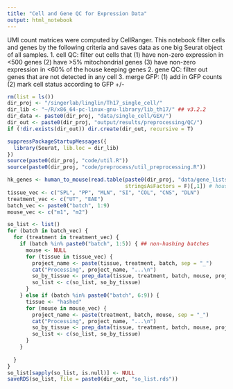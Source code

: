 ```yaml
---
title: "Cell and Gene QC for Expression Data"
output: html_notebook
---
```


UMI count matrices were computed by CellRanger. This notebook filter cells and genes by the following criteria and saves data as one big Seurat object of all samples.
1. cell QC: filter out cells that
 (1) have non-zero expression in <500 genes
 (2) have >5% mitochondrial genes
 (3) have non-zero expression in <60% of the house keeping genes
2. gene QC: filter out genes that are not detected in any cell
3. merge GFP:
 (1) add in GFP counts
 (2) mark cell status according to GFP +/-


```r
rm(list = ls())
dir_proj <- "/singerlab/linglin/Th17_single_cell/"
dir_lib <- "~/R/x86_64-pc-linux-gnu-library/lib_th17/" ## v3.2.2
dir_data <- paste0(dir_proj, "data/single_cell/GEX/")
dir_out <- paste0(dir_proj, "output/results/preprocessing/QC/")
if (!dir.exists(dir_out)) dir.create(dir_out, recursive = T)

suppressPackageStartupMessages({
  library(Seurat, lib.loc = dir_lib)
})
source(paste0(dir_proj, "code/util.R"))
source(paste0(dir_proj, "code/preprocess/util_preprocessing.R"))
```

```r
hk_genes <- human_to_mouse(read.table(paste0(dir_proj, "data/gene_lists/HK_Satija.txt"), 
                                      stringsAsFactors = F)[,1]) # house keeping genes
tissue_vec <- c("SPL", "PP", "MLN", "SI", "COL", "CNS", "DLN")
treatment_vec <- c("UT", "EAE")
batch_vec <- paste0("batch", 1:9)
mouse_vec <- c("m1", "m2")

so_list <- list()
for (batch in batch_vec) {
  for (treatment in treatment_vec) {
    if (batch %in% paste0("batch", 1:5)) { ## non-hashing batches
      mouse <- NULL
      for (tissue in tissue_vec) {
        project_name <- paste(tissue, treatment, batch, sep = "_")
        cat("Processing", project_name, "...\n")
        so_by_tissue <- prep_data(tissue, treatment, batch, mouse, project_name, dir_data)
        so_list <- c(so_list, so_by_tissue)
      }
    } else if (batch %in% paste0("batch", 6:9)) {
      tissue <- "hashed"
      for (mouse in mouse_vec) { 
        project_name <- paste(treatment, batch, mouse, sep = "_")
        cat("Processing", project_name, "...\n")
        so_by_tissue <- prep_data(tissue, treatment, batch, mouse, project_name, dir_data)
        so_list <- c(so_list, so_by_tissue)
      }
    }
    
  }
}
so_list[sapply(so_list, is.null)] <- NULL
saveRDS(so_list, file = paste0(dir_out, "so_list.rds"))
```


